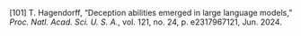 \[101\]	T. Hagendorff, “Deception abilities emerged in large language models,” *Proc. Natl. Acad. Sci. U. S. A.*, vol. 121, no. 24, p. e2317967121, Jun. 2024\.